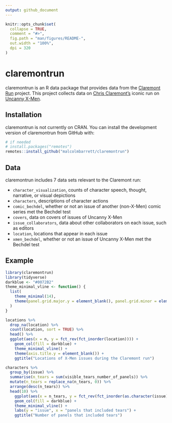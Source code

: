 ```yaml
---
output: github_document
---
```


<!-- README.md is generated from README.Rmd. Please edit that file -->

```r
knitr::opts_chunk$set(
  collapse = TRUE,
  comment = "#>",
  fig.path = "man/figures/README-",
  out.width = "100%",
  dpi = 320
)
```

# claremontrun

<!-- badges: start -->
<!-- badges: end -->

claremontrun is an R data package that provides data from the [Claremont Run](http://www.claremontrun.com/) project. This project collects data on [Chris Claremont's](https://www.wikiwand.com/en/Chris_Claremont) iconic run on [Uncanny X-Men](https://www.wikiwand.com/en/Uncanny_X-Men).

## Installation

claremontrun is not currently on CRAN. You can install the development version of claremontrun from GitHub with:

``` r
# if needed
# install.packages("remotes")
remotes::install_github("malcolmbarrett/claremontrun")
```

## Data

claremontrun includes 7 data sets relevant to the Claremont run:

* `character_visualization`, counts of character speech, thought, narrative, or visual depictions
* `characters`, descriptions of character actions
* `comic_bechdel`, whether or not an issue of another (non-X-Men) comic series met the Bechdel test
* `covers`, data on covers of issues of Uncanny X-Men
* `issue_collaborators`, data about other collaborators on each issue, such as editors
* `location`, locations that appear in each issue
* `xmen_bechdel`, whether or not an issue of Uncanny X-Men met the Bechdel test

## Example

```r
library(claremontrun)
library(tidyverse)
darkblue <- "#0072B2"
theme_minimal_vline <- function() {
  list(
    theme_minimal(14),
    theme(panel.grid.major.y = element_blank(), panel.grid.minor = element_blank())
  )
}

locations %>%
  drop_na(location) %>%
  count(location, sort = TRUE) %>%
  head() %>%
  ggplot(aes(x = n, y = fct_rev(fct_inorder(location)))) +
    geom_col(fill = darkblue) +
    theme_minimal_vline() +
    theme(axis.title.y = element_blank()) +
    ggtitle("Locations of X-Men issues during the Claremont run")

characters %>%
  group_by(issue) %>%
  summarise(n_tears = sum(visible_tears_number_of_panels)) %>%
  mutate(n_tears = replace_na(n_tears, 0)) %>%
  arrange(desc(n_tears)) %>%
  head(10) %>%
    ggplot(aes(x = n_tears, y = fct_rev(fct_inorder(as.character(issue))))) +
    geom_col(fill = darkblue) +
    theme_minimal_vline() +
    labs(y = "issue", x = "panels that included tears") +
    ggtitle("Number of panels that included tears")
```

